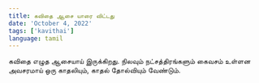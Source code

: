 ```yaml
---
title: கவிதை ஆசை யாரை விட்டது 
date: 'October 4, 2022'
tags: ['kavithai']
language: tamil
---
```


கவிதை எழுத ஆசையாய் இருக்கிறது.
நிலவும் நட்சத்திரங்களும் கைவசம் உள்ளன 
அவசரமாய் ஒரு காதலியும், 
காதல் தோல்வியும் வேண்டும். 
